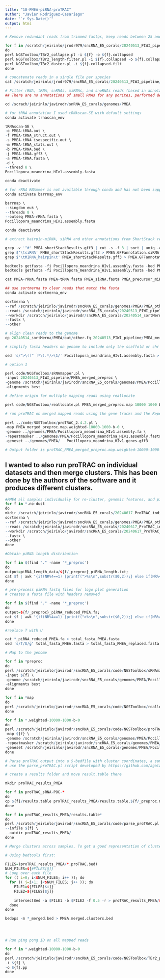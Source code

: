 ```yaml
---
title: "18-PMEA-piRNA-proTRAC"
author: "Javier Rodriguez-Casariego"
date: "`r Sys.Date()`"
output: html
---
```


```r

# Remove redundant reads from trimmed fastqs, keep reads between 25 and 35 nt, remove low complexity reads and change the format for SeqMap alignment

for f in /scratch/jeirinlo/jrodr979/sncRNA_E5_corals/20240513_PIWI_pipeline/PMEA/*.fq
do
perl NGSToolbox/TBr2_collapse.pl -i ${f} -o ${f}.collapsed
perl NGSToolbox/TBr2_length-filter.pl -i ${f}.collapsed -o ${f}.collapsed.filt -min 25 -max 35
perl NGSToolbox/TBr2_duster.pl -i ${f}.collapsed.filt
done

```

```r

# concatenate reads in a single file per species
cat /scratch/jeirinlo/jrodr979/sncRNA_E5_corals/20240513_PIWI_pipeline/PMEA/*.collapsed.filt.no-dust > /scratch/jeirinlo/jrodr979/sncRNA_E5_corals/20240513_PIWI_pipeline/PMEA_filt_merged.fq


```

```r

# Filter rRNA, tRNA, snRNAs, miRNAs, and snoRNAs reads (based in annotations on gff file non of these are piwi or related. 
## There are no annotations of small RNAs for any porites, performed de novo tRNA and rRNA prediction based on the available reference genome assemblies

cd /scrach/jeirinlo/javirodr/snRNA_E5_corals/genomes/PMEA

# for tRNA annotation I used tRNAscan-SE with default settings
conda activate trnascan_env

tRNAscan-SE \
-o PMEA-tRNA.out \
-f PMEA-tRNA_struct.out \
-s PMEA-tRNA_isospecific.out \
-m PMEA-tRNA_stats.out \
-b PMEA-tRNA.bed \
-j PMEA-tRNA.gff3 \
-a PMEA-tRNA.fasta \
-d \
--thread 8 \
Pocillopora_meandrina_HIv1.assembly.fasta

conda deactivate

# for rRNA RNAmmer is not available through conda and has not been supported for a while. Therefore I used barRNAp https://github.com/tseemann/barrnap
conda activate barrnap_env

barrnap \
--kingdom euk \
--threads 8 \
--outseq PMEA-rRNA.fasta \
Pocillopora_meandrina_HIv1.assembly.fasta

conda deactivate

# extract hairpin-miRNA, siRNA and other annotations from ShortStack results

grep -v '^#' PMEA_shortStackResults.gff3 | cut -s -f 3 | sort | uniq -c | sort -rn 
grep $'\tsiRNA' PMEA_shortStackResults.gff3 > PMEA.GFFannotation.siRNA.gff
grep $'\tMIRNA_hairpin\t' PMEA_shortStackResults.gff3 > PMEA.GFFannotation.precursor_miRNA.gff

bedtools getfasta -fi Pocillopora_meandrina_HIv1.assembly.fasta -bed PMEA.GFFannotation.siRNA.gff -fo PMEA_siRNA.fasta
bedtools getfasta -fi Pocillopora_meandrina_HIv1.assembly.fasta -bed PMEA.GFFannotation.precursor_miRNA.gff -fo PMEA_precursor_miRNA.fasta

cat PMEA-rRNA.fasta PMEA-tRNA.fasta PMEA_siRNA.fasta PMEA_precursor_miRNA.fasta > PMEA_otherSmallRNAs.filt.fasta


```

```r
## use sortmerna to clear reads that match the fasta
conda activate sortmerna_env

sortmerna \
--ref /scratch/jeirinlo/javirodr/sncRNA_E5_corals/genomes/PMEA/PMEA_otherSmallRNAs.filt.fasta \
--reads /scratch/jeirinlo/javirodr/sncRNA_E5_corals/20240513_PIWI_pipeline/PMEA_filt_merged.fq \
--workdir /scratch/jeirinlo/javirodr/sncRNA_E5_corals/20240514_sortMerna/PMEA/ \
--fastx \
--other

# align clean reads to the genome
cp 20240514_sortMerna/PMEA/out/other.fq 20240513_PIWI_pipeline/PMEA_merged_preproc

# simplify fasta headers on genome to include only the scaffold or chr name. proTRAC dont go well with long headers

sed 's/^>\([^ ]*\).*/>\1/' Pocillopora_meandrina_HIv1.assembly.fasta > Pocillopora_meandrina_HIv1.assembly.fa

# option 1

perl code/NGSToolbox/sRNAmapper.pl \
-input 20240513_PIWI_pipeline/PMEA_merged_preproc \
-genome /scratch/jeirinlo/javirodr/sncRNA_E5_corals/genomes/PMEA/Pocillopora_meandrina_HIv1.assembly.fa \
-alignments best


```

```r
# define origin for multiple mapping reads using reallocate

perl code/NGSToolbox/reallocate.pl PMEA_merged_preproc.map 10000 1000 b 0 


```

```r
# run proTRAC on merged mapped reads using the gene tracks and the RepeatMasker output
 
perl ../code/NGSToolbox/proTRAC_2.4.2.pl \
-map PMEA_merged_preproc.map.weighted-10000-1000-b-0 \
-genome ../genomes/PMEA/Pocillopora_meandrina_HIv1.assembly.fa \
-repeatmasker ../genomes/PMEA/Pocillopora_meandrina_HIv1.assembly.fasta.out \
-geneset ../genomes/PMEA/	Pocillopora_meandrina_HIv1.genes.gff3

# Output folder is proTRAC_PMEA_merged_preproc.map.weighted-10000-1000-b-0_2024y6m16d8h19m14s
```

## I wanted to also run proTRAC on individual datasets and then merge clusters. This has been done by the authors of the software and it produces different clusters. 

```r
#PMEA all samples individually for re-cluster, genomic features, and ping/pong analysis 
for f in *.no-dust
do
mkdir /scratch/jeirinlo/javirodr/sncRNA_E5_corals/20240617_ProTRAC_individual_samples/PMEA/sortmerna/${f/-S1-TP2-fastp-adapters-polyG-31bp-merged.fq.collapsed.filt.no-dust}
sortmerna \
--ref /scratch/jeirinlo/javirodr/sncRNA_E5_corals/genomes/PMEA/PMEA_otherSmallRNAs.filt.fasta \
--reads /scratch/jeirinlo/javirodr/sncRNA_E5_corals/20240617_ProTRAC_individual_samples/PMEA/${f} \
--workdir /scratch/jeirinlo/javirodr/sncRNA_E5_corals/20240617_ProTRAC_individual_samples/PMEA/sortmerna/${f/-S1-TP2-fastp-adapters-polyG-31bp-merged.fq.collapsed.filt.no-dust} \
--fastx \
--other
done

#Obtain piRNA length distribution

for f in $(find "." -name '*_preproc')
do
output=piRNA_length_data/${f/_preproc}_piRNA_length.txt;
cat $f | awk '{if(NR%4==1) {printf(">%s\n",substr($0,2));} else if(NR%4==2) print;}'| awk '$0 ~ ">" {print c; c=0;printf substr($0,2,10) "\t"; } $0 !~ ">" {c+=length($0);} END { print c; }' | sed '/^$/d' | awk '{print $2}' | sort | uniq -c | awk '{print $1,$2}' > $output
done

# pre-process piRNA fastq files for logo plot generation
# creates a fasta file with headers removed

for f in $(find "." -name '*_preproc')
do
output=${f/_preproc}_piRNA_reduced_PMEA.fa;
cat $f | awk '{if(NR%4==1) {printf(">%s\n",substr($0,2));} else if(NR%4==2) print;}' | awk '/^>/{ seqlen=0; print; next; } seqlen < 24 { if (seqlen + length($0) > 24) $0 = substr($0, 1, 24-seqlen); seqlen += length($0); print }' | sed '/^>/d' > $output
done

#replace T with U

cat *_piRNA_reduced_PMEA.fa > total_fasta_PMEA.fasta
sed 's/T/U/g' total_fasta_PMEA.fasta > total_fasta_PMEA_replaced.fasta

# Map to the genome

for f in *preproc
do
perl /scratch/jeirinlo/javirodr/sncRNA_E5_corals/code/NGSToolbox/sRNAmapper.pl \
-input ${f} \
-genome /scratch/jeirinlo/javirodr/sncRNA_E5_corals/genomes/PMEA/Pocillopora_meandrina_HIv1.assembly.fa \
-alignments best
done

for f in *map
do
perl /scratch/jeirinlo/javirodr/sncRNA_E5_corals/code/NGSToolbox/reallocate.pl ${f} 10000 1000 b 0
done

for f in *.weighted-10000-1000-b-0
do
perl /scratch/jeirinlo/javirodr/sncRNA_E5_corals/code/NGSToolbox/proTRAC_2.4.4.pl \
-map ${f} \
-genome /scratch/jeirinlo/javirodr/sncRNA_E5_corals/genomes/PMEA/Pocillopora_meandrina_HIv1.assembly.fa \
-repeatmasker /scratch/jeirinlo/javirodr/sncRNA_E5_corals/genomes/PMEA/Pocillopora_meandrina_HIv1.assembly.fasta.out \
-geneset /scratch/jeirinlo/javirodr/sncRNA_E5_corals/genomes/PMEA/Pocillopora_meandrina_HIv1.genes.gff3
done

# Parse proTRAC output into a 5-bedfile with cluster coordinates, a summary file with general stats, and a .tab file with other cluster characteristics
# use the parse_proTRAC.pl script developed by https://github.com/agata-sm/

# create a results folder and move result.table there

mkdir proTRAC_results_PMEA

for f in proTRAC_sRNA-POC-*
do 
cp ${f}/results.table proTRAC_results_PMEA/results.table.${f/_preproc.map.weighted-10000-100*}
done

for f in proTRAC_results_PMEA/results.table*
do
perl /scratch/jeirinlo/javirodr/sncRNA_E5_corals/code/parse_proTRAC.pl \
--infile ${f} \
--outdir proTRAC_results_PMEA/
done

# Merge clusters across samples. To get a good representation of clusters I selected clusters which are present in at least two replicates, and the overlap is by at least 50% of the cluster length and is reciprocal (i.e. A overlaps 50% of B and B overlaps 50% of A):

# Using bedtools first:

FILES=(proTRAC_results_PMEA/*.proTRAC.bed)
NUM_FILES=${#FILES[@]}
# Loop over each file
for (( i=0; i<$NUM_FILES; i++ )); do
  for (( j=i+1; j<$NUM_FILES; j++ )); do
    FILE1=${FILES[$i]}
    FILE2=${FILES[$j]}
    
    intersectBed -a $FILE1 -b $FILE2 -f 0.5 -r > proTRAC_results_PMEA/${i}_${j}_merged.bed
  done
done

bedops -m *_merged.bed > PMEA.merged.clusters.bed




# Run ping pong ID on all mapped reads 

for f in *.weighted-10000-1000-b-0
do
perl /scratch/jeirinlo/javirodr/sncRNA_E5_corals/code/NGSToolbox/TBr2_pingpong.pl \
-i ${f} \
-o ${f}.pp
done

```

